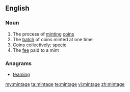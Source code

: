 ==English==

===Noun===
{{en-noun|~}}

# The process of [[mint]]ing [[coin]]s
# The [[batch]] of coins minted at one time
# Coins collectively; [[specie]]
# The [[fee]] paid to a mint

===Anagrams===
* [[teaming#English|teaming]]

[[my:mintage]]
[[ta:mintage]]
[[te:mintage]]
[[vi:mintage]]
[[zh:mintage]]